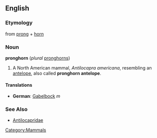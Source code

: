 {{wikipedia}}
==English==
[[Category:Mammals]]

===Etymology===
from [[prong]] + [[horn]]

===Noun===
'''pronghorn''' (''plural'' [[pronghorns]])

# A North American mammal, ''Antilocapra americana'', resembling an [[antelope]], also called '''pronghorn antelope'''.

====Translations====
*'''German''': [[Gabelbock]] ''m''

===See Also===
*[[Antilocapridae]]